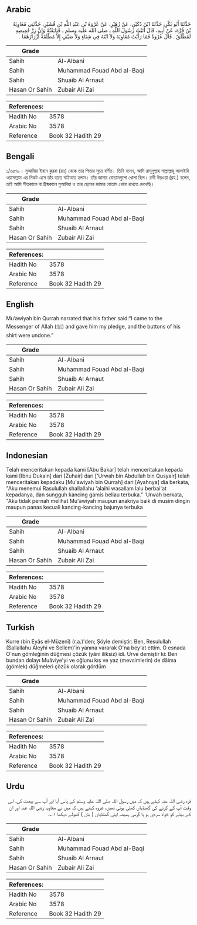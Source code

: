 ## Arabic


<div dir="rtl" lang="ar" style={{fontSize:'larger',backgroundColor:'#f8f9fa',padding:20}}>
حَدَّثَنَا أَبُو بَكْرٍ، حَدَّثَنَا ابْنُ دُكَيْنٍ، عَنْ زُهَيْرٍ، عَنْ عُرْوَةَ بْنِ عَبْدِ اللَّهِ بْنِ قُشَيْرٍ، حَدَّثَنِي مُعَاوِيَةُ بْنُ قُرَّةَ، عَنْ أَبِيهِ، قَالَ أَتَيْتُ رَسُولَ اللَّهِ ـ صلى الله عليه وسلم ـ فَبَايَعْتُهُ وَإِنَّ زِرَّ قَمِيصِهِ لَمُطْلَقٌ ‏.‏ قَالَ عُرْوَةُ فَمَا رَأَيْتُ مُعَاوِيَةَ وَلاَ ابْنَهُ فِي شِتَاءٍ وَلاَ صَيْفٍ إِلاَّ مُطْلَقَةً أَزْرَارُهُمَا ‏.‏
</div>
<div style={{backgroundColor:'#f8f9fa',padding:20, marginBottom: 10}}><table> <thead> <tr> <th>Grade</th> <th></th> </tr> </thead> <tbody> <tr><td>Sahih</td><td>Al-Albani</td></tr><tr><td>Sahih</td><td>Muhammad Fouad Abd al-Baqi</td></tr><tr><td>Sahih</td><td>Shuaib Al Arnaut</td></tr><tr><td>Hasan Or Sahih</td><td>Zubair Ali Zai</td></tr></tbody></table><table> <thead> <tr> <th>References:</th> <th></th> </tr> </thead> <tbody><tr><td>Hadith No</td><td>3578</td></tr><tr><td>Arabic No</td><td>3578</td></tr><tr><td>Reference</td><td>Book 32 Hadith 29</td></tr></tbody></table></div>

## Bengali


<div dir="ltr" lang="bn" style={{fontSize:'larger',backgroundColor:'#f8f9fa',padding:20}}>
১/৩৫৭৮। মুআবিয়া ইবনে কুররা (রাঃ) থেকে তার পিতার সুত্রে বর্ণিত। তিনি বলেন, আমি রাসূলুল্লাহ সাল্লাল্লাহু আলাইহি ওয়াসাল্লাম এর নিকট এসে তাঁর হাতে বাইআত হলাম। তাঁর জামার বোতামগুলো খোলা ছিল। রাবী উরওয়া (রহ.) বলেন, তাই আমি শীতকালে বা গ্রীষ্মকালে মুআবিয়া ও তার ছেলের জামার বোতাম খোলা রাখতে দেখেছি।
</div>
<div style={{backgroundColor:'#f8f9fa',padding:20, marginBottom: 10}}><table> <thead> <tr> <th>Grade</th> <th></th> </tr> </thead> <tbody> <tr><td>Sahih</td><td>Al-Albani</td></tr><tr><td>Sahih</td><td>Muhammad Fouad Abd al-Baqi</td></tr><tr><td>Sahih</td><td>Shuaib Al Arnaut</td></tr><tr><td>Hasan Or Sahih</td><td>Zubair Ali Zai</td></tr></tbody></table><table> <thead> <tr> <th>References:</th> <th></th> </tr> </thead> <tbody><tr><td>Hadith No</td><td>3578</td></tr><tr><td>Arabic No</td><td>3578</td></tr><tr><td>Reference</td><td>Book 32 Hadith 29</td></tr></tbody></table></div>

## English


<div dir="ltr" lang="en" style={{fontSize:'larger',backgroundColor:'#f8f9fa',padding:20}}>
Mu’awiyah bin Qurrah narrated that his father said:“I came to the Messenger of Allah (ﷺ) and gave him my pledge, and the buttons of his shirt were undone.”
</div>
<div style={{backgroundColor:'#f8f9fa',padding:20, marginBottom: 10}}><table> <thead> <tr> <th>Grade</th> <th></th> </tr> </thead> <tbody> <tr><td>Sahih</td><td>Al-Albani</td></tr><tr><td>Sahih</td><td>Muhammad Fouad Abd al-Baqi</td></tr><tr><td>Sahih</td><td>Shuaib Al Arnaut</td></tr><tr><td>Hasan Or Sahih</td><td>Zubair Ali Zai</td></tr></tbody></table><table> <thead> <tr> <th>References:</th> <th></th> </tr> </thead> <tbody><tr><td>Hadith No</td><td>3578</td></tr><tr><td>Arabic No</td><td>3578</td></tr><tr><td>Reference</td><td>Book 32 Hadith 29</td></tr></tbody></table></div>

## Indonesian


<div dir="ltr" lang="id" style={{fontSize:'larger',backgroundColor:'#f8f9fa',padding:20}}>
Telah menceritakan kepada kami [Abu Bakar] telah menceritakan kepada kami [Ibnu Dukain] dari [Zuhair] dari ['Urwah bin Abdullah bin Qusyair] telah menceritakan kepadaku [Mu'awiyah bin Qurrah] dari [Ayahnya] dia berkata, "Aku menemui Rasulullah shallallahu 'alaihi wasallam lalu berbai'at kepadanya, dan sungguh kancing gamis beliau terbuka." 'Urwah berkata, "Aku tidak pernah melihat Mu'awiyah maupun anaknya baik di musim dingin maupun panas kecuali kancing-kancing bajunya terbuka
</div>
<div style={{backgroundColor:'#f8f9fa',padding:20, marginBottom: 10}}><table> <thead> <tr> <th>Grade</th> <th></th> </tr> </thead> <tbody> <tr><td>Sahih</td><td>Al-Albani</td></tr><tr><td>Sahih</td><td>Muhammad Fouad Abd al-Baqi</td></tr><tr><td>Sahih</td><td>Shuaib Al Arnaut</td></tr><tr><td>Hasan Or Sahih</td><td>Zubair Ali Zai</td></tr></tbody></table><table> <thead> <tr> <th>References:</th> <th></th> </tr> </thead> <tbody><tr><td>Hadith No</td><td>3578</td></tr><tr><td>Arabic No</td><td>3578</td></tr><tr><td>Reference</td><td>Book 32 Hadith 29</td></tr></tbody></table></div>

## Turkish


<div dir="ltr" lang="tr" style={{fontSize:'larger',backgroundColor:'#f8f9fa',padding:20}}>
Kurre (bin Eyâs el-Müzenî) (r.a.)'den; Şöyle demiştir: Ben, Resulullah (Sallallahu Aleyhi ve Sellem)'in yanına vararak O'na bey'at ettim. O esnada O'nun gömleğinin düğmesi çözük (yâni iliksiz) idi. Urve demiştir ki: Ben bundan dolayı Muâviye'yi ve oğlunu kış ve yaz (mevsimlerin) de dâima (gömlek) düğmeleri çözük olarak gördüm
</div>
<div style={{backgroundColor:'#f8f9fa',padding:20, marginBottom: 10}}><table> <thead> <tr> <th>Grade</th> <th></th> </tr> </thead> <tbody> <tr><td>Sahih</td><td>Al-Albani</td></tr><tr><td>Sahih</td><td>Muhammad Fouad Abd al-Baqi</td></tr><tr><td>Sahih</td><td>Shuaib Al Arnaut</td></tr><tr><td>Hasan Or Sahih</td><td>Zubair Ali Zai</td></tr></tbody></table><table> <thead> <tr> <th>References:</th> <th></th> </tr> </thead> <tbody><tr><td>Hadith No</td><td>3578</td></tr><tr><td>Arabic No</td><td>3578</td></tr><tr><td>Reference</td><td>Book 32 Hadith 29</td></tr></tbody></table></div>

## Urdu


<div dir="rtl" lang="ur" style={{fontSize:'larger',backgroundColor:'#f8f9fa',padding:20}}>
قرہ رضی اللہ عنہ کہتے ہیں کہ میں رسول اللہ صلی اللہ علیہ وسلم کے پاس آیا اور آپ سے بیعت کی، اس وقت آپ کے کرتے کی گھنڈیاں کھلی ہوئی تھیں، عروہ کہتے ہیں کہ میں نے معاویہ رضی اللہ عنہ اور ان کے بیٹے کو خواہ سردی ہو یا گرمی ہمیشہ اپنی گھنڈیاں ( بٹن ) کھولے دیکھا ۱؎۔
</div>
<div style={{backgroundColor:'#f8f9fa',padding:20, marginBottom: 10}}><table> <thead> <tr> <th>Grade</th> <th></th> </tr> </thead> <tbody> <tr><td>Sahih</td><td>Al-Albani</td></tr><tr><td>Sahih</td><td>Muhammad Fouad Abd al-Baqi</td></tr><tr><td>Sahih</td><td>Shuaib Al Arnaut</td></tr><tr><td>Hasan Or Sahih</td><td>Zubair Ali Zai</td></tr></tbody></table><table> <thead> <tr> <th>References:</th> <th></th> </tr> </thead> <tbody><tr><td>Hadith No</td><td>3578</td></tr><tr><td>Arabic No</td><td>3578</td></tr><tr><td>Reference</td><td>Book 32 Hadith 29</td></tr></tbody></table></div>